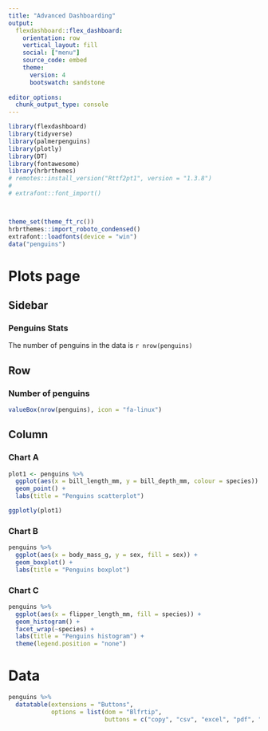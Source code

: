 ```yaml
---
title: "Advanced Dashboarding"
output: 
  flexdashboard::flex_dashboard:
    orientation: row
    vertical_layout: fill
    social: ["menu"]
    source_code: embed
    theme: 
      version: 4
      bootswatch: sandstone
      
editor_options: 
  chunk_output_type: console
---
```


```r
library(flexdashboard)
library(tidyverse)
library(palmerpenguins)
library(plotly)
library(DT)
library(fontawesome)
library(hrbrthemes)
# remotes::install_version("Rttf2pt1", version = "1.3.8")
# 
# extrafont::font_import()



theme_set(theme_ft_rc())
hrbrthemes::import_roboto_condensed()
extrafont::loadfonts(device = "win")
data("penguins")
```

Plots page {data-navmenu="Navigation"}
=======================================================================

Sidebar {.sidebar}
-----------------------------------------------------------------------

### Penguins Stats

The number of penguins in the data is `r nrow(penguins)`

Row
-----------------------------------------------------------------------

### Number of penguins

```r
valueBox(nrow(penguins), icon = "fa-linux")
```




Column {.tabset}
-----------------------------------------------------------------------

### Chart A

```r
plot1 <- penguins %>% 
  ggplot(aes(x = bill_length_mm, y = bill_depth_mm, colour = species)) +
  geom_point() +
  labs(title = "Penguins scatterplot")

ggplotly(plot1)
```


### Chart B

```r
penguins %>% 
  ggplot(aes(x = body_mass_g, y = sex, fill = sex)) +
  geom_boxplot() +
  labs(title = "Penguins boxplot")
```

### Chart C

```r
penguins %>% 
  ggplot(aes(x = flipper_length_mm, fill = species)) +
  geom_histogram() +
  facet_wrap(~species) +
  labs(title = "Penguins histogram") +
  theme(legend.position = "none")
```

Data {data-navmenu="Navigation"}
=======================================================================

```r
penguins %>% 
  datatable(extensions = "Buttons",
            options = list(dom = "Blfrtip",
                           buttons = c("copy", "csv", "excel", "pdf", "print"))) #B = add buttons, "lfrtip" are default
```

